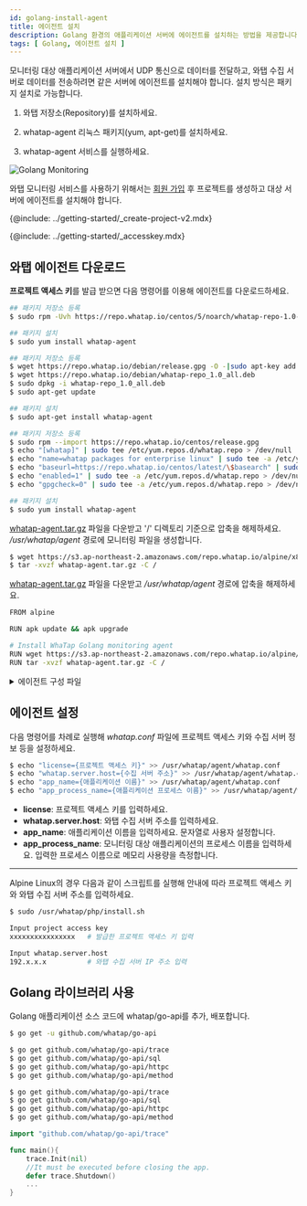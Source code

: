 ```yaml
---
id: golang-install-agent
title: 에이전트 설치
description: Golang 환경의 애플리케이션 서버에 에이전트를 설치하는 방법을 제공합니다.
tags: [ Golang, 에이전트 설치 ]
---
```


모니터링 대상 애플리케이션 서버에서 UDP 통신으로 데이터를 전달하고, 와탭 수집 서버로 데이터를 전송하려면 같은 서버에 에이전트를 설치해야 합니다. 설치 방식은 패키지 설치로 가능합니다.

1. 와탭 저장소(Repository)를 설치하세요.

1. whatap-agent 리눅스 패키지(yum, apt-get)를 설치하세요.

1. whatap-agent 서비스를 실행하세요.

![Golang Monitoring](https://img.whatap.io/media/images/golang_system.png)

와탭 모니터링 서비스를 사용하기 위해서는 [회원 가입](https://www.whatap.io/ko/signup/) 후 프로젝트를 생성하고 대상 서버에 에이전트를 설치해야 합니다.

{@include: ../getting-started/_create-project-v2.mdx}

{@include: ../getting-started/_accesskey.mdx}

## 와탭 에이전트 다운로드

**프로젝트 액세스 키**를 발급 받으면 다음 명령어를 이용해 에이전트를 다운로드하세요.


<Tabs groupId="golang">
<TabItem value="redhat-centos" label="Red Hat/CentOS">

```bash title='SH'
## 패키지 저장소 등록
$ sudo rpm -Uvh https://repo.whatap.io/centos/5/noarch/whatap-repo-1.0-1.noarch.rpm

## 패키지 설치
$ sudo yum install whatap-agent
```

</TabItem>
<TabItem value="debian-ubuntu" label="Debian/Ubuntu">

```bash title='SH'
## 패키지 저장소 등록
$ wget https://repo.whatap.io/debian/release.gpg -O -|sudo apt-key add -
$ wget https://repo.whatap.io/debian/whatap-repo_1.0_all.deb
$ sudo dpkg -i whatap-repo_1.0_all.deb
$ sudo apt-get update

## 패키지 설치
$ sudo apt-get install whatap-agent
```

</TabItem>
<TabItem value="amazonlinux" label="Amazon Linux">

```bash title='SH'
## 패키지 저장소 등록
$ sudo rpm --import https://repo.whatap.io/centos/release.gpg
$ echo "[whatap]" | sudo tee /etc/yum.repos.d/whatap.repo > /dev/null
$ echo "name=whatap packages for enterprise linux" | sudo tee -a /etc/yum.repos.d/whatap.repo > /dev/null
$ echo "baseurl=https://repo.whatap.io/centos/latest/\$basearch" | sudo tee -a /etc/yum.repos.d/whatap.repo > /dev/null
$ echo "enabled=1" | sudo tee -a /etc/yum.repos.d/whatap.repo > /dev/null
$ echo "gpgcheck=0" | sudo tee -a /etc/yum.repos.d/whatap.repo > /dev/null

## 패키지 설치
$ sudo yum install whatap-agent
```

</TabItem>
<TabItem value="alpinelinux" label="Alpine Linux">

[whatap-agent.tar.gz](https://s3.ap-northeast-2.amazonaws.com/repo.whatap.io/alpine/x86_64/whatap-agent.tar.gz) 파일을 다운받고 '/' 디렉토리 기준으로 압축을 해제하세요. */usr/whatap/agent* 경로에 모니터링 파일을 생성합니다.

```bash title='SH'
$ wget https://s3.ap-northeast-2.amazonaws.com/repo.whatap.io/alpine/x86_64/whatap-agent.tar.gz
$ tar -xvzf whatap-agent.tar.gz -C /
```

</TabItem>
<TabItem value="al-docker" label="Alpine Linux Docker">

[whatap-agent.tar.gz](https://s3.ap-northeast-2.amazonaws.com/repo.whatap.io/alpine/x86_64/whatap-agent.tar.gz) 파일을 다운받고 */usr/whatap/agent* 경로에 압축을 해제하세요.

```bash title='SH'
FROM alpine

RUN apk update && apk upgrade

# Install WhaTap Golang monitoring agent
RUN wget https://s3.ap-northeast-2.amazonaws.com/repo.whatap.io/alpine/x86_64/whatap-agent.tar.gz
RUN tar -xvzf whatap-agent.tar.gz -C /
```

</TabItem>
</Tabs>

<details>
<summary>에이전트 구성 파일</summary>

모니터링 정보를 수집하기 위한 트레이서, 수집한 정보를 서버에 전송하기 위한 에이전트, 트레이서와 에이전트를 서버에 동적으로 적용하기 위한 설치 스크립트 파일로 구성합니다.

* *whatap-agent*: 에이전트, 트레이서에서 UDP로 전달한 정보를 수집 서버로 전송하는 프로그램입니다.

* */etc/init.d/whatap-agent*: 서비스 스크립트 파일입니다.

* *whatap_agent*: 서비스 실행 파일입니다.

* *whatap.conf*: 설정 정보 및 수집 서버 주소, 프로젝트 액세스 키를 입력하는 파일입니다.

* *whatap-boot-`yyyymmdd`.log*: 에이전트 로그 파일입니다. (경로: */usr/whata/agent/log*)

</details>

## 에이전트 설정

다음 명령어를 차례로 실행해 *whatap.conf* 파일에 프로젝트 액세스 키와 수집 서버 정보 등을 설정하세요.

```bash title='SH'
$ echo "license={프로젝트 액세스 키}" >> /usr/whatap/agent/whatap.conf
$ echo "whatap.server.host={수집 서버 주소}" >> /usr/whatap/agent/whatap.conf
$ echo "app_name={애플리케이션 이름}" >> /usr/whatap/agent/whatap.conf
$ echo "app_process_name={애플리케이션 프로세스 이름}" >> /usr/whatap/agent/whatap.conf
```

* **license**: 프로젝트 액세스 키를 입력하세요.
* **whatap.server.host**: 와탭 수집 서버 주소를 입력하세요.
* **app_name**: 애플리케이션 이름을 입력하세요. 문자열로 사용자 설정합니다.
* **app_process_name**: 모니터링 대상 애플리케이션의 프로세스 이름을 입력하세요. 입력한 프로세스 이름으로 메모리 사용량을 측정합니다.

---

Alpine Linux의 경우 다음과 같이 스크립트를 실행해 안내에 따라 프로젝트 액세스 키와 와탭 수집 서버 주소를 입력하세요.

```bash title='SH'
$ sudo /usr/whatap/php/install.sh

Input project access key
xxxxxxxxxxxxxxxx   # 발급한 프로젝트 액세스 키 입력

Input whatap.server.host
192.x.x.x          # 와탭 수집 서버 IP 주소 입력
```

## Golang 라이브러리 사용

Golang 애플리케이션 소스 코드에 whatap/go-api를 추가, 배포합니다.

<Tabs groupId="golang">
<TabItem value="redhat-centos" label="Red Hat/CentOS">

```bash title='SH'
$ go get -u github.com/whatap/go-api
```

</TabItem>
<TabItem value="debian-ubuntu" label="Debian/Ubuntu">

```bash title='SH'
$ go get github.com/whatap/go-api/trace
$ go get github.com/whatap/go-api/sql
$ go get github.com/whatap/go-api/httpc
$ go get github.com/whatap/go-api/method
```

</TabItem>
<TabItem value="amazonlinux" label="Amazon Linux">

```bash title='SH'
$ go get github.com/whatap/go-api/trace
$ go get github.com/whatap/go-api/sql
$ go get github.com/whatap/go-api/httpc
$ go get github.com/whatap/go-api/method
```

</TabItem>
</Tabs>

```go title='GO'
import "github.com/whatap/go-api/trace"

func main(){
    trace.Init(nil)
    //It must be executed before closing the app.
    defer trace.Shutdown()
    ...
}
```